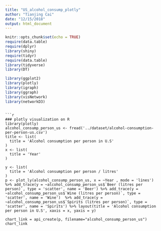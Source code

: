 ```yaml
---
title: "US_alcohol_consump_plotly"
author: "Tianjing Cai"
date: "12/15/2018"
output: html_document
---
```


```r
knitr::opts_chunk$set(echo = TRUE)
require(data.table)
require(dplyr)
library(shiny)
require(tidyr)
require(data.table)
library(tidyverse)
library(DT)

library(ggplot2)
library(plotly)
library(igraph)
library(ggraph)
library(visNetwork)
library(networkD3)
```
```

```r
### plotly visualization on R
library(plotly)
alcohol_consump_person_us <- fread('../dataset/alcohol-consumption-per-person-us.csv')
title <- list(
  title = 'Alcohol consumption per person in U.S'
)
x <- list(
  title = 'Year'
)

y <- list(
  title = 'Alcohol consumption per person / litres'
)
p <- plot_ly(alcohol_consump_person_us, x = ~Year , mode = 'lines') %>% add_trace(y = ~alcohol_consump_person_us$`Beer (litres per person)`, type = 'scatter', name = 'Beer') %>% add_trace(y = ~alcohol_consump_person_us$`Wine (litres per person)`, type = 'scatter', name = 'Wine')  %>% add_trace(y = ~alcohol_consump_person_us$`Spirits (litres per person)`, type = 'scatter', name = 'Spirits') %>% layout(title = 'Alcohol consumption per person in U.S', xaxis = x, yaxis = y)

chart_link = api_create(p, filename="alcohol_consump_person_us")
chart_link
```